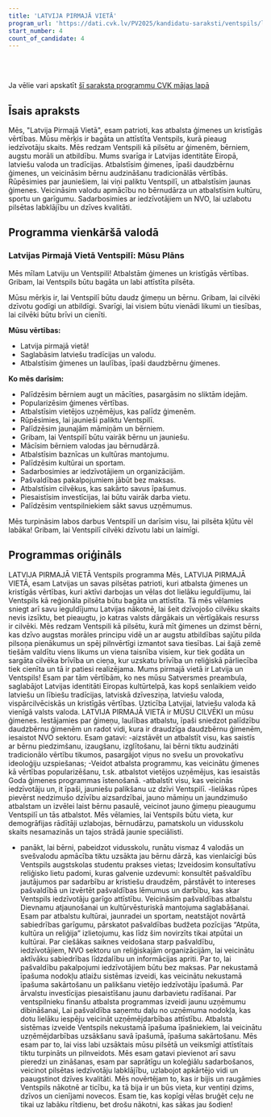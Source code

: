```yaml
---
title: 'LATVIJA PIRMAJĀ VIETĀ'
program_url: 'https://dati.cvk.lv/PV2025/kandidatu-saraksti/ventspils/latvija-pirmaja-vieta'
start_number: 4
count_of_candidate: 4
---
```



<Badge text="Ģimenes atbalsts" variant="note" size="small" /> <Badge text="Kristīgās vērtības" variant="note" size="small" /> <Badge text="Iedzīvotāju labklājība" variant="note" size="small" /> <Badge text="Uzņēmējdarbības atbalsts" variant="note" size="small" /> <Badge text="Latviskā identitāte" variant="note" size="small" />

<br/><br/> 

<Card title='Šis ir mākslīga intelekta ģenerēts apraksts' icon='starlight'>
    Ja vēlie vari apskatīt <a href={frontmatter.program_url} target='_blank'>šī saraksta programmu CVK mājas lapā</a>
    </Card>

## Īsais apraksts

Mēs, "Latvija Pirmajā Vietā", esam patrioti, kas atbalsta ģimenes un kristīgās vērtības. Mūsu mērķis ir bagāta un attīstīta Ventspils, kurā pieaug iedzīvotāju skaits. Mēs redzam Ventspili kā pilsētu ar ģimenēm, bērniem, augstu morāli un atbildību. Mums svarīga ir Latvijas identitāte Eiropā, latviešu valoda un tradīcijas. Atbalstīsim ģimenes, īpaši daudzbērnu ģimenes, un veicināsim bērnu audzināšanu tradicionālās vērtībās. Rūpēsimies par jauniešiem, lai viņi paliktu Ventspilī, un atbalstīsim jaunas ģimenes. Veicināsim valodu apmācību no bērnudārza un atbalstīsim kultūru, sportu un garīgumu. Sadarbosimies ar iedzīvotājiem un NVO, lai uzlabotu pilsētas labklājību un dzīves kvalitāti.

## Programma vienkāršā valodā

### Latvijas Pirmajā Vietā Ventspilī: Mūsu Plāns

Mēs mīlam Latviju un Ventspili! Atbalstām ģimenes un kristīgās vērtības. Gribam, lai Ventspils būtu bagāta un labi attīstīta pilsēta.

Mūsu mērķis ir, lai Ventspilī būtu daudz ģimeņu un bērnu. Gribam, lai cilvēki dzīvotu godīgi un atbildīgi. Svarīgi, lai visiem būtu vienādi likumi un tiesības, lai cilvēki būtu brīvi un cienīti.

**Mūsu vērtības:**

*   Latvija pirmajā vietā!
*   Saglabāsim latviešu tradīcijas un valodu.
*   Atbalstīsim ģimenes un laulības, īpaši daudzbērnu ģimenes.

**Ko mēs darīsim:**

*   Palīdzēsim bērniem augt un mācīties, pasargāsim no sliktām idejām.
*   Popularizēsim ģimenes vērtības.
*   Atbalstīsim vietējos uzņēmējus, kas palīdz ģimenēm.
*   Rūpēsimies, lai jaunieši paliktu Ventspilī.
*   Palīdzēsim jaunajām māmiņām un bērniem.
*   Gribam, lai Ventspilī būtu vairāk bērnu un jauniešu.
*   Mācīsim bērniem valodas jau bērnudārzā.
*   Atbalstīsim baznīcas un kultūras mantojumu.
*   Palīdzēsim kultūrai un sportam.
*   Sadarbosimies ar iedzīvotājiem un organizācijām.
*   Pašvaldības pakalpojumiem jābūt bez maksas.
*   Atbalstīsim cilvēkus, kas sakārto savus īpašumus.
*   Piesaistīsim investīcijas, lai būtu vairāk darba vietu.
*   Palīdzēsim ventspilniekiem sākt savus uzņēmumus.

Mēs turpināsim labos darbus Ventspilī un darīsim visu, lai pilsēta kļūtu vēl labāka! Gribam, lai Ventspilī cilvēki dzīvotu labi un laimīgi.

## Programmas oriģināls

LATVIJA PIRMAJĀ VIETĀ Ventspils programma
Mēs, LATVIJA PIRMAJĀ VIETĀ, esam Latvijas un savas pilsētas patrioti, kuri atbalsta ģimenes un kristīgās vērtības, kuri aktīvi darbojas un vēlas dot lielāku ieguldījumu, lai Ventspils kā reģionāla pilsēta būtu bagāta un attīstīta. Tā mēs vēlamies sniegt arī savu ieguldījumu Latvijas nākotnē, lai šeit dzīvojošo cilvēku skaits nevis izsīktu, bet pieaugtu, jo katras valsts dārgākais un vērtīgākais resurss ir cilvēki.
Mēs redzam Ventspili kā pilsētu, kurā mīt ģimenes un dzimst bērni, kas dzīvo augstas morāles principu vidē un ar augstu atbildības sajūtu pilda pilsoņa pienākumus un spēj pilnvērtīgi izmantot sava tiesības. Lai šajā zemē tiešām valdītu viens likums un viena taisnība visiem, kur tiek godāta un sargāta cilvēka brīvība un cieņa, kur uzskatu brīvība un reliģiskā pārliecība tiek cienīta un tā ir patiesi realizējama.
Mums pirmajā vietā ir Latvija un Ventspils!
Esam par tām vērtībām, ko nes mūsu Satversmes preambula, saglabājot Latvijas identitāti Eiropas kultūrtelpā, kas kopš senlaikiem veido latviešu un lībiešu tradīcijas, latviskā dzīvesziņa, latviešu valoda, vispārcilvēciskās un kristīgās vērtības. Uzticība Latvijai, latviešu valoda kā vienīgā valsts valoda.
LATVIJA PIRMAJĀ VIETĀ ir MŪSU CILVĒKI un mūsu ģimenes.
Iestājamies par ģimeņu, laulības atbalstu, īpaši sniedzot palīdzību daudzbērnu ģimenēm un radot vidi, kura ir draudzīga daudzbērnu ģimenēm, iesaistot NVO sektoru.
Esam gatavi:
-aizstāvēt un atbalstīt visu, kas saistīs ar bērnu piedzimšanu, izaugšanu, izglītošanu, lai bērni tiktu audzināti tradicionālo vērtību tikumos, pasargājot viņus no svešu un provokatīvu ideoloģiju uzspiešanas;
-Veidot atbalsta programmu, kas veicinātu ģimenes kā vērtības popularizēšanu, t.sk. atbalstot vietējos uzņēmējus, kas iesaistās Goda ģimenes programmas īstenošanā.
-atbalstīt visu, kas veicinās iedzīvotāju un, it īpaši, jauniešu palikšanu uz dzīvi Ventspilī.
-lielākas rūpes pievērst nedzimušo dzīvību aizsardzībai, jauno māmiņu un jaundzimušo atbalstam un izvēlei laist bērnu pasaulē, veicinot jauno ģimeņu pieaugumu Ventspilī un tās atbalstot. Mēs vēlamies, lai Ventspils būtu vieta, kur demogrāfijas rādītāji uzlabojas, bērnudārzu, pamatskolu un vidusskolu skaits nesamazinās un tajos strādā jaunie speciālisti.
- panākt, lai bērni, pabeidzot vidusskolu, runātu vismaz 4 valodās un svešvalodu apmācība tiktu uzsākta jau bērnu dārzā, kas vienlaicīgi būs Ventspils augstskolas studentu prakses vietas;
Izveidosim konsultatīvu reliģisko lietu padomi, kuras galvenie uzdevumi: konsultēt pašvaldību jautājumos par sadarbību ar kristiešu draudzēm, pārstāvēt to intereses pašvaldībā un izvērtēt pašvaldības lēmumus un darbību, kas skar Ventspils iedzīvotāju garīgo attīstību.
Veicināsim pašvaldības atbalstu Dievnamu atjaunošanai un kultūrvēsturiskā mantojuma saglabāšanai.
Esam par atbalstu kultūrai, jaunradei un sportam, neatstājot novārtā sabiedrības garīgumu, pārskatot pašvaldības budžeta pozīcijas “Atpūta, kultūra un reliģija” izlietojumu, kas līdz šim novirzīts tikai atpūtai un kultūrai.
Par ciešākas saiknes veidošana starp pašvaldību, iedzīvotājiem, NVO sektoru un reliģiskajām organizācijām, lai veicinātu aktīvāku sabiedrības līdzdalību un informācijas apriti.
Par to, lai pašvaldību pakalpojumi iedzīvotājiem būtu bez maksas.
Par nekustamā īpašuma nodokļu atlaižu sistēmas izveidi, kas veicinātu nekustamā īpašuma sakārtošanu un palikšanu vietējo iedzīvotāju īpašumā.
Par ārvalstu investīcijas piesaistīšanu jaunu darbavietu radīšanai.
Par ventspilnieku finanšu atbalsta programmas izveidi jaunu uzņēmumu dibināšanai,
Lai pašvaldība saņemtu daļu no uzņēmuma nodokļa, kas dotu lielāku iespēju veicināt uzņēmējdarbības attīstību.
Atbalsta sistēmas izveide Ventspils nekustamā īpašuma īpašniekiem, lai veicinātu uzņēmējdarbības uzsākšanu savā īpašumā, īpašuma sakārtošanu.
Mēs esam par to, lai viss labi uzsāktais mūsu pilsētā un veiksmīgi attīstītais tiktu turpināts un pilnveidots. Mēs esam gatavi pievienot arī savu pieredzi un zināšanas, esam par saprātīgu un koleģiālu sadarbošanos, veicinot pilsētas iedzīvotāju labklājību, uzlabojot apkārtējo vidi un paaugstinot dzīves kvalitāti.
Mēs novērtējam to, kas ir bijis un raugāmies Ventspils nākotnē ar ticību, ka tā bija ir un būs vieta, kur ventiņi dzims, dzīvos un cienījami novecos. Esam tie, kas kopīgi vēlas bruģēt ceļu ne tikai uz labāku rītdienu, bet drošu nākotni, kas sākas jau šodien!
